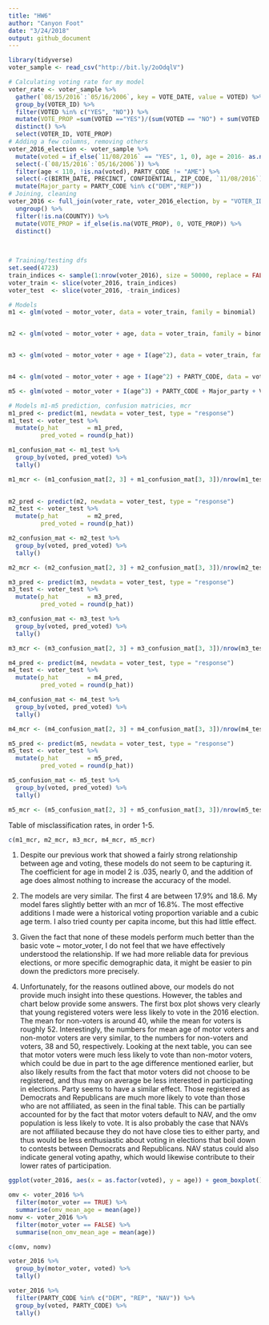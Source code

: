 ```yaml
---
title: "HW6"
author: "Canyon Foot"
date: "3/24/2018"
output: github_document
---
```


```r
library(tidyverse)
voter_sample <- read_csv("http://bit.ly/2oOdqlV")

```
```r
# Calculating voting rate for my model
voter_rate <- voter_sample %>% 
  gather(`08/15/2016`:`05/16/2006`, key = VOTE_DATE, value = VOTED) %>% 
  group_by(VOTER_ID) %>% 
  filter(VOTED %in% c("YES", "NO")) %>%
  mutate(VOTE_PROP =sum(VOTED =="YES")/(sum(VOTED == "NO") + sum(VOTED == "YES"))) %>%   select(-VOTED, -VOTE_DATE) %>%
  distinct() %>%
  select(VOTER_ID, VOTE_PROP) 
# Adding a few columns, removing others 
voter_2016_election <- voter_sample %>%  
  mutate(voted = if_else(`11/08/2016` == "YES", 1, 0), age = 2016- as.numeric(substring(BIRTH_DATE,7,11))) %>% 
  select(-(`08/15/2016`:`05/16/2006`)) %>%
  filter(age < 110, !is.na(voted), PARTY_CODE != "AME") %>%
  select(-c(BIRTH_DATE, PRECINCT, CONFIDENTIAL, ZIP_CODE, `11/08/2016`)) %>%
  mutate(Major_party = PARTY_CODE %in% c("DEM","REP"))
# Joining, cleaning
voter_2016 <- full_join(voter_rate, voter_2016_election, by = "VOTER_ID") %>%
  ungroup() %>%
  filter(!is.na(COUNTY)) %>%
  mutate(VOTE_PROP = if_else(is.na(VOTE_PROP), 0, VOTE_PROP)) %>%
  distinct()
  
  
```

```r
# Training/testing dfs
set.seed(4723)
train_indices <- sample(1:nrow(voter_2016), size = 50000, replace = FALSE)
voter_train <- slice(voter_2016, train_indices)
voter_test  <- slice(voter_2016, -train_indices)
```

```r
# Models
m1 <- glm(voted ~ motor_voter, data = voter_train, family = binomial)


m2 <- glm(voted ~ motor_voter + age, data = voter_train, family = binomial)


m3 <- glm(voted ~ motor_voter + age + I(age^2), data = voter_train, family = binomial)


m4 <- glm(voted ~ motor_voter + age + I(age^2) + PARTY_CODE, data = voter_train, family = binomial)

m5 <- glm(voted ~ motor_voter + I(age^3) + PARTY_CODE + Major_party + VOTE_PROP, data = voter_train, family = binomial)

```

```r
# Models m1-m5 prediction, confusion matricies, mcr
m1_pred <- predict(m1, newdata = voter_test, type = "response")
m1_test <- voter_test %>%
  mutate(p_hat        = m1_pred,
         pred_voted = round(p_hat))

m1_confusion_mat <- m1_test %>%
  group_by(voted, pred_voted) %>%
  tally()

m1_mcr <- (m1_confusion_mat[2, 3] + m1_confusion_mat[3, 3])/nrow(m1_test)
  
```
```r
m2_pred <- predict(m2, newdata = voter_test, type = "response")
m2_test <- voter_test %>%
  mutate(p_hat        = m2_pred,
         pred_voted = round(p_hat))

m2_confusion_mat <- m2_test %>%
  group_by(voted, pred_voted) %>%
  tally()

m2_mcr <- (m2_confusion_mat[2, 3] + m2_confusion_mat[3, 3])/nrow(m2_test)
```
```r
m3_pred <- predict(m3, newdata = voter_test, type = "response")
m3_test <- voter_test %>%
  mutate(p_hat        = m3_pred,
         pred_voted = round(p_hat))

m3_confusion_mat <- m3_test %>%
  group_by(voted, pred_voted) %>%
  tally()

m3_mcr <- (m3_confusion_mat[2, 3] + m3_confusion_mat[3, 3])/nrow(m3_test)
```
```r
m4_pred <- predict(m4, newdata = voter_test, type = "response")
m4_test <- voter_test %>%
  mutate(p_hat        = m4_pred,
         pred_voted = round(p_hat))

m4_confusion_mat <- m4_test %>%
  group_by(voted, pred_voted) %>%
  tally()

m4_mcr <- (m4_confusion_mat[2, 3] + m4_confusion_mat[3, 3])/nrow(m4_test)
```

```r
m5_pred <- predict(m5, newdata = voter_test, type = "response")
m5_test <- voter_test %>%
  mutate(p_hat        = m5_pred,
         pred_voted = round(p_hat))

m5_confusion_mat <- m5_test %>%
  group_by(voted, pred_voted) %>%
  tally()

m5_mcr <- (m5_confusion_mat[2, 3] + m5_confusion_mat[3, 3])/nrow(m5_test)
```
Table of misclassification rates, in order 1-5.
```r
c(m1_mcr, m2_mcr, m3_mcr, m4_mcr, m5_mcr)
```
1) 
	Despite our previous work that showed a fairly strong relationship between age and voting, these models do not seem to be capturing it. The coefficient for age in model 2 is .035, nearly 0, and the addition of age does almost nothing to increase the accuracy of the model.

2) 
	The models are very similar. The first 4 are between 17.9% and 18.6. My model fares slightly better with an mcr of 16.8%. The most effective additions I made were a historical voting proportion variable and a cubic age term. I also tried county per capita income, but this had little effect.

3) 
	Given the fact that none of these models perform much better than the basic vote ~ motor_voter, I do not feel that we have effectively understood the relationship. If we had more reliable data for previous elections, or more specific demographic data, it might be easier to pin down the predictors more precisely.

4)  
	Unfortunately, for the reasons outlined above, our models do not provide much insight into these questions. However, the tables and chart below provide some answers. The first box plot shows very clearly that young registered voters were less likely to vote in the 2016 election. The mean for non-voters is around 40, while the mean for voters is roughly 52. Interestingly, the numbers for mean age of motor voters and non-motor voters are very similar, to the numbers for non-voters and voters, 38 and 50, respectively. Looking at the next table, you can see that motor voters were much less likely to vote than non-motor voters, which could be due in part to the age difference mentioned earlier, but also likely results from the fact that motor voters did not choose to be registered, and thus may on average be less interested in participating in elections. Party seems to have a similar effect. Those registered as Democrats and Republicans are much more likely to vote than those who are not affiliated, as seen in the final table. This can be partially accounted for by the fact that motor voters default to NAV, and the omv population is less likely to vote. It is also probably the case that NAVs are not affiliated because they do not have close ties to either party, and thus would be less enthusiastic about voting in elections that boil down to contests between Democrats and Republicans. NAV status could also indicate general voting apathy, which would likewise contribute to their lower rates of participation.

```r
ggplot(voter_2016, aes(x = as.factor(voted), y = age)) + geom_boxplot()

omv <- voter_2016 %>% 
  filter(motor_voter == TRUE) %>%
  summarise(omv_mean_age = mean(age))
nomv <- voter_2016 %>% 
  filter(motor_voter == FALSE) %>%
  summarise(non_omv_mean_age = mean(age))

c(omv, nomv)

voter_2016 %>% 
  group_by(motor_voter, voted) %>%
  tally()

voter_2016 %>%
  filter(PARTY_CODE %in% c("DEM", "REP", "NAV")) %>%
  group_by(voted, PARTY_CODE) %>%
  tally()
```





















